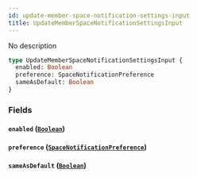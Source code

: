 ```yaml
---
id: update-member-space-notification-settings-input
title: UpdateMemberSpaceNotificationSettingsInput
---
```


No description

```graphql
type UpdateMemberSpaceNotificationSettingsInput {
  enabled: Boolean
  preference: SpaceNotificationPreference
  sameAsDefault: Boolean
}
```

### Fields

#### `enabled` ([`Boolean`](/graphql/scalars/boolean))

#### `preference` ([`SpaceNotificationPreference`](/graphql/enums/space-notification-preference))

#### `sameAsDefault` ([`Boolean`](/graphql/scalars/boolean))
